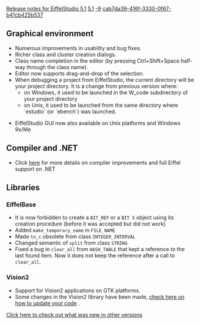 [[Property:title|Release notes for EiffelStudio 5.1]]
[[Property:link_title|5.1]]
[[Property:weight|-9]]
[[Property:uuid|cab7da39-416f-3330-0f67-b41cb425b537]]
==Graphical environment==
* Numerous improvements in usability and bug fixes.
* Richer class and cluster creation dialogs.
* Class name completion in the editor (by pressing Ctrl+Shift+Space half-way through the class name).
* Editor now supports drag-and-drop of the selection.
* When debugging a project from EiffelStudio, the current directory will be your project directory. It is a change from previous version where: 
** on Windows, it used to be launched in the W_code subdirectory of your project directory
** on Unix, it used to be launched from the same directory where `estudio` (or `ebench`) was launched.

* EiffelStudio GUI now also available on Unix platforms and Windows 9x/Me

==Compiler and .NET==
* Click [[Major changes between ISE Eiffel 5.0 and ISE Eiffel 5.1|here]]  for more details on compiler improvements and full Eiffel support on .NET 

==Libraries==

===EiffelBase===
* It is now forbidden to create a <code> BIT_REF </code> or a <code> BIT X </code> object using its creation procedure (before it was accepted but did not work) 
* Added <code> make_temporary_name </code> in <code> FILE_NAME </code> 
* Made <code> to_c </code> obsolete from class <code> INTEGER_INTERVAL </code> 
* Changed semantic of <code> split </code> from class <code> STRING </code> 
* Fixed a bug in <code> clear_all </code> from <code> HASH_TABLE </code> that kept a reference to the last found item. Now it does not keep the reference after a call to <code> clear_all </code>. 

===Vision2===
* Support for Vision2 applications on GTK platforms.
* Some changes in the Vision2 library have been made, [[Revisions and Bug Fixes|check here on how to update your code]] . 

[[EiffelStudio release notes|Click here to check out what was new in other versions]]  




